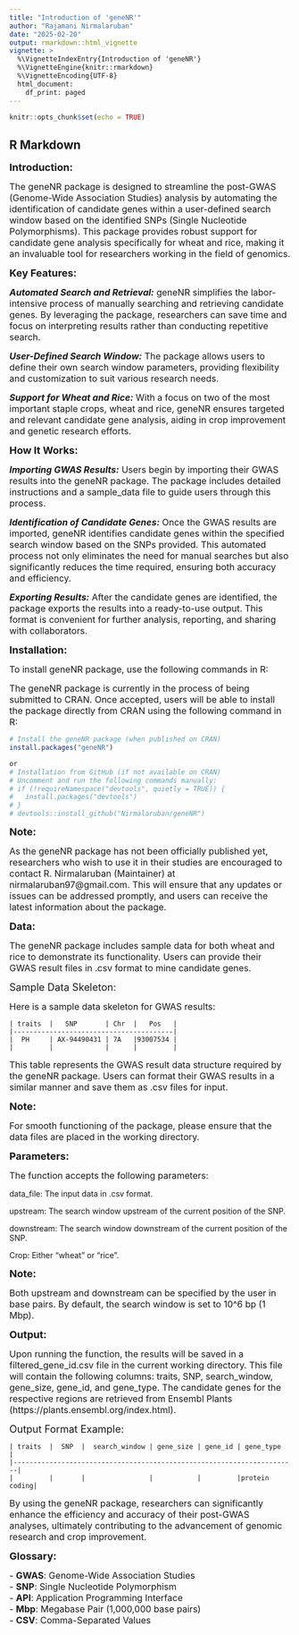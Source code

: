 ```yaml
---
title: "Introduction of 'geneNR'"
author: "Rajamani Nirmalaruban"
date: "2025-02-20"
output: rmarkdown::html_vignette
vignette: >
  %\VignetteIndexEntry{Introduction of 'geneNR'}
  %\VignetteEngine{knitr::rmarkdown}
  %\VignetteEncoding{UTF-8}
  html_document:
    df_print: paged
---
```


```r
knitr::opts_chunk$set(echo = TRUE)
```

## R Markdown

<span style="font-size: 18px;font-weight: bold;">Introduction:</span>

<span style="font-size: 16px;">The geneNR package is designed to streamline the post-GWAS (Genome-Wide Association Studies) analysis by automating the identification of candidate genes within a user-defined search window based on the identified SNPs (Single Nucleotide Polymorphisms). This package provides robust support for candidate gene analysis specifically for wheat and rice, making it an invaluable tool for researchers working in the field of genomics.</span>

<span style="font-size: 18px;font-weight: bold;">Key Features:</span>

<span style="font-size: 16px;">***Automated Search and Retrieval:*** geneNR simplifies the labor-intensive process of manually searching and retrieving candidate genes. By leveraging the package, researchers can save time and focus on interpreting results rather than conducting repetitive search.</span>

<span style="font-size: 16px;">***User-Defined Search Window:*** The package allows users to define their own search window parameters, providing flexibility and customization to suit various research needs.</span>

<span style="font-size: 16px;">***Support for Wheat and Rice:*** With a focus on two of the most important staple crops, wheat and rice, geneNR ensures targeted and relevant candidate gene analysis, aiding in crop improvement and genetic research efforts.</span>

<span style="font-size: 18px;font-weight: bold;">How It Works:</span>

<span style="font-size: 16px;">***Importing GWAS Results:*** Users begin by importing their GWAS results into the geneNR package. The package includes detailed instructions and a sample_data file to guide users through this process.</span>

<span style="font-size: 16px;">***Identification of Candidate Genes:*** Once the GWAS results are imported, geneNR identifies candidate genes within the specified search window based on the SNPs provided. This automated process not only eliminates the need for manual searches but also significantly reduces the time required, ensuring both accuracy and efficiency.</span>

<span style="font-size: 16px;">***Exporting Results:*** After the candidate genes are identified, the package exports the results into a ready-to-use output. This format is convenient for further analysis, reporting, and sharing with collaborators.</span>

<span style="font-size: 18px;font-weight: bold;">Installation:</span>

<span style="font-size: 16px;">To install geneNR package, use the following commands in R:</span>

<span style="font-size: 16px;">The geneNR package is currently in the process of being submitted to CRAN. Once accepted, users will be able to install the package directly from CRAN using the following command in R:</span>
```r
# Install the geneNR package (when published on CRAN)
install.packages("geneNR")

or 
# Installation from GitHub (if not available on CRAN)
# Uncomment and run the following commands manually:
# if (!requireNamespace("devtools", quietly = TRUE)) {
#   install.packages("devtools")
# }
# devtools::install_github("Nirmalaruban/geneNR")

```


<span style="font-size: 18px;font-weight: bold;">Note:</span>

<span style="font-size: 16px;">As the geneNR package has not been officially published yet, researchers who wish to use it in their studies are encouraged to contact R. Nirmalaruban (Maintainer) at nirmalaruban97@gmail.com. This will ensure that any updates or issues can be addressed promptly, and users can receive the latest information about the package.</span>

<span style="font-size: 18px;font-weight: bold;">Data:</span>

<span style="font-size: 16px;">The geneNR package includes sample data for both wheat and rice to demonstrate its functionality. Users can provide their GWAS result files in .csv format to mine candidate genes.</span>

<span style="font-size: 18px;">Sample Data Skeleton:</span>

<span style="font-size: 16px;">Here is a sample data skeleton for GWAS results:</span>

<span style="font-size: 16px;">

    | traits  |   SNP       | Chr  |   Pos   |
    |----------------------------------------|
    |  PH     | AX-94490431 | 7A   |93007534 |
    |         |             |      |         |
    
</span>

<span style="font-size: 16px;">This table represents the GWAS result data structure required by the geneNR package. Users can format their GWAS results in a similar manner and save them as .csv files for input.</span>

<span style="font-size: 18px;font-weight: bold;">Note:</span>

<span style="font-size: 16px;">For smooth functioning of the package, please ensure that the data files are placed in the working directory.</span>

<span style="font-size: 18px;font-weight: bold;">Parameters:</span>

<span style="font-size: 16px;">The function accepts the following parameters:</span>

<span style="font-size: 16px;">

data_file: The input data in .csv format.

upstream: The search window upstream of the current position of the SNP.

downstream: The search window downstream of the current position of the SNP.

Crop: Either "wheat" or "rice". </span>

<span style="font-size: 18px;font-weight: bold;">Note:</span>

<span style="font-size: 16px;">Both upstream and downstream can be specified by the user in base pairs. By default, the search window is set to 10^6 bp (1 Mbp).</span>

<span style="font-size: 18px;font-weight: bold;">Output:</span>

<span style="font-size: 16px;">Upon running the function, the results will be saved in a filtered_gene_id.csv file in the current working directory. This file will contain the following columns: traits, SNP, search_window, gene_size, gene_id, and gene_type. The candidate genes for the respective regions are retrieved from Ensembl Plants (https://plants.ensembl.org/index.html).</span>

<span style="font-size: 18px;">Output Format Example:</span>

<span style="font-size: 16px;">

    | traits  |  SNP  |  search_window | gene_size | gene_id | gene_type    |
    |-----------------------------------------------------------------------|
    |         |       |                |           |         |protein coding|

</span>



<span style="font-size: 16px;">By using the geneNR package, researchers can significantly enhance the efficiency and accuracy of their post-GWAS analyses, ultimately contributing to the advancement of genomic research and crop improvement.</span>


<span style="font-size: 18px;font-weight: bold;">Glossary:</span>

<span style="font-size: 16px;">
- **GWAS**: Genome-Wide Association Studies  
- **SNP**: Single Nucleotide Polymorphism  
- **API**: Application Programming Interface  
- **Mbp**: Megabase Pair (1,000,000 base pairs)  
- **CSV**: Comma-Separated Values  
</span>


